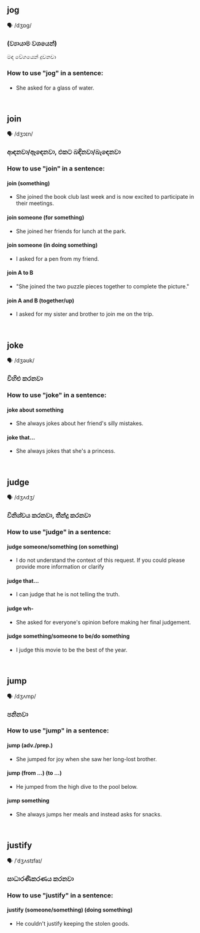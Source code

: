 ## jog

🗣️ /dʒɒɡ/

### (ව්‍යායාම වශයෙන්)
මඳ වේගයෙන් දුවනවා

### How to use "jog" in a sentence:
#### 

- She asked for a glass of water.

<br/>

## join

🗣️ /dʒɔɪn/

### ආඳනවා/ඈඳෙනවා, එකට බඳිනවා/බැඳෙනවා

### How to use "join" in a sentence:
#### join (something)

- She joined the book club last week and is now excited to participate in their meetings.

#### join someone (for something)

- She joined her friends for lunch at the park. 

#### join someone (in doing something)

- I asked for a pen from my friend.

#### join A to B

- "She joined the two puzzle pieces together to complete the picture."

#### join A and B (together/up)

- I asked for my sister and brother to join me on the trip.

<br/>

## joke

🗣️ /dʒəʊk/

### විහිළු කරනවා

### How to use "joke" in a sentence:
#### joke about something

- She always jokes about her friend's silly mistakes.

#### joke that...

- She always jokes that she's a princess.

<br/>

## judge

🗣️ /dʒʌdʒ/

### විනිශ්චය කරනවා, තීන්දු කරනවා

### How to use "judge" in a sentence:
#### judge someone/something (on something)

- I do not understand the context of this request. If you could please provide more information or clarify

#### judge that...

- I can judge that he is not telling the truth.

#### judge wh-

- She asked for everyone's opinion before making her final judgement.

#### judge something/someone to be/do something

- I judge this movie to be the best of the year.

<br/>

## jump

🗣️ /dʒʌmp/

### පනිනවා

### How to use "jump" in a sentence:
#### jump (adv./prep.)

- She jumped for joy when she saw her long-lost brother.

#### jump (from …) (to …)

- He jumped from the high dive to the pool below.

#### jump something

- She always jumps her meals and instead asks for snacks.

<br/>

## justify

🗣️ /ˈdʒʌstɪfaɪ/

### සාධාරණීකරණය කරනවා

### How to use "justify" in a sentence:
#### justify (someone/something) (doing something)

- He couldn't justify keeping the stolen goods.

<br/>

